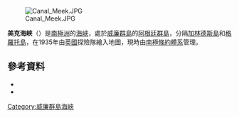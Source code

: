 [[Image:Canal_Meek.JPG|thumb]]

{{Coord|65|15|S|64|15|W|source:GNIS|display=title}}

'''美克海峽'''（{{lang-en|Meek Channel}}）是[[南極洲|南極洲]]的[[海峽|海峽]]，處於[[威廉群島|威廉群島]]的[[阿根廷群島|阿根廷群島]]，分隔[[加林德斯島|加林德斯島]]和[[格羅托島|格羅托島]]，在1935年由[[英國|英國]]探險隊繪入地圖，現時由[[南極條約體系|南極條約體系]]管理。

==參考資料==
*{{cite gnis | type = antarid | id = 9792| name = Meek Channel | accessdate = 2013-09-12}}
*{{usgs-gazetteer|id=9792}}

{{DEFAULTSORT:Meek Channel}}
[[Category:威廉群島海峽|Category:威廉群島海峽]]


{{WilhelmArchipelago-geo-stub}}